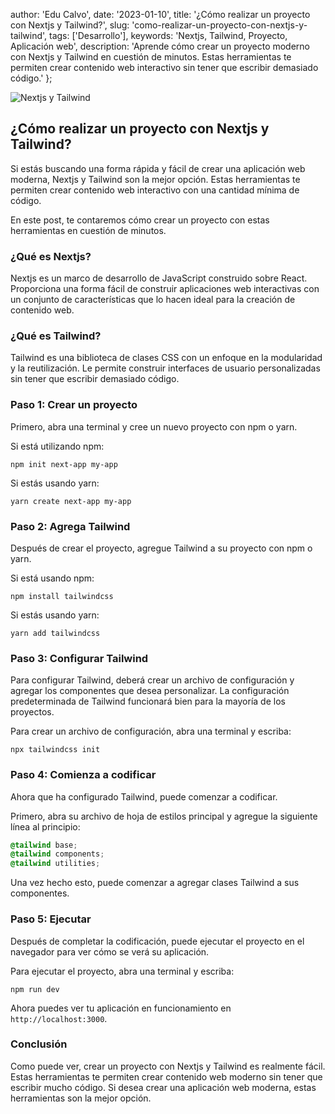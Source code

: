 
  author: 'Edu Calvo',
  date: '2023-01-10',
  title: '¿Cómo realizar un proyecto con Nextjs y Tailwind?',
  slug: 'como-realizar-un-proyecto-con-nextjs-y-tailwind',
  tags: ['Desarrollo'],
  keywords: 'Nextjs, Tailwind, Proyecto, Aplicación web',
  description:
    'Aprende cómo crear un proyecto moderno con Nextjs y Tailwind en cuestión de minutos. Estas herramientas te permiten crear contenido web interactivo sin tener que escribir demasiado código.'
};


<Image className="w-full rounded-md" src={coverImg} alt="Nextjs y Tailwind" />

## ¿Cómo realizar un proyecto con Nextjs y Tailwind?

Si estás buscando una forma rápida y fácil de crear una aplicación web moderna, <Link href="https://nextjs.org/" target="_blank" rel="noopener noreferrer">Nextjs</Link> y <Link href="https://tailwindcss.com/" target="_blank" rel="noopener noreferrer">Tailwind</Link> son la mejor opción. Estas herramientas te permiten crear contenido web interactivo con una cantidad mínima de código.

En este post, te contaremos cómo crear un proyecto con estas herramientas en cuestión de minutos.

### ¿Qué es Nextjs?

Nextjs es un marco de desarrollo de JavaScript construido sobre React. Proporciona una forma fácil de construir aplicaciones web interactivas con un conjunto de características que lo hacen ideal para la creación de contenido web.

### ¿Qué es Tailwind?

Tailwind es una biblioteca de clases CSS con un enfoque en la modularidad y la reutilización. Le permite construir interfaces de usuario personalizadas sin tener que escribir demasiado código.

### Paso 1: Crear un proyecto

Primero, abra una terminal y cree un nuevo proyecto con npm o yarn.

Si está utilizando npm:

```shell
npm init next-app my-app
```

Si estás usando yarn:

```shell
yarn create next-app my-app
```

### Paso 2: Agrega Tailwind

Después de crear el proyecto, agregue Tailwind a su proyecto con npm o yarn.

Si está usando npm:

```shell
npm install tailwindcss
```

Si estás usando yarn:

```shell
yarn add tailwindcss
```

### Paso 3: Configurar Tailwind

Para configurar Tailwind, deberá crear un archivo de configuración y agregar los componentes que desea personalizar. La configuración predeterminada de Tailwind funcionará bien para la mayoría de los proyectos.

Para crear un archivo de configuración, abra una terminal y escriba:

```shell
npx tailwindcss init
```

### Paso 4: Comienza a codificar

Ahora que ha configurado Tailwind, puede comenzar a codificar.

Primero, abra su archivo de hoja de estilos principal y agregue la siguiente línea al principio:

```css
@tailwind base;
@tailwind components;
@tailwind utilities;
```

Una vez hecho esto, puede comenzar a agregar clases Tailwind a sus componentes.

### Paso 5: Ejecutar

Después de completar la codificación, puede ejecutar el proyecto en el navegador para ver cómo se verá su aplicación.

Para ejecutar el proyecto, abra una terminal y escriba:

```shell
npm run dev
```

Ahora puedes ver tu aplicación en funcionamiento en `http://localhost:3000`.

### Conclusión

Como puede ver, crear un proyecto con Nextjs y Tailwind es realmente fácil. Estas herramientas te permiten crear contenido web moderno sin tener que escribir mucho código. Si desea crear una aplicación web moderna, estas herramientas son la mejor opción.
